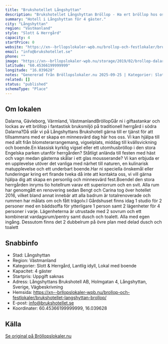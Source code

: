 ```yaml
---
title: "Brukshotellet Långshyttan"
description: "Brukshotellet Långshyttan Bröllop - Ha ert bröllop hos oss! Bröllopslokal Borlänge. Skicka gärna en förfrågan så hjälper vi Er!"
summary: "Hotell i Långshyttan för 4 gäster."
city: "Långshyttan"
region: "Västmanland"
style: "Slott & Herrgård"
capacity: 4
startPrice: 0
website: "https://xn--brllopslokaler-wpb.nu/brollop-och-festlokaler/brukshotellet-langshyttan-brollop/"
email: "info@brukshotellet.se"
phone: ""
image: "https://xn--brllopslokaler-wpb.nu/storage/2019/02/brollop-dalarna-brollopslokaler-langshyttans-brukshotell-.webp"
latitude: "60.45366199999999"
longitude: "16.039628"
notes: "Genererad från Bröllopslokaler.nu 2025-09-25 | Kategorier: Slott & Herrgård, Lantlig idyll, Lokal med boende"
related: []
status: "published"
schemaType: "Place"
---
```


## Om lokalen

Dalarna, Gävleborg, Värmland, VästmanlandBröllopGår ni i giftastankar och lockas av ett bröllop i fantastisk bruksmiljö på traditionell herrgård i södra Dalarna?Då står vi på Långshyttans Brukshotell gärna till er tjänst för att tillsammans med er skapa en minnesvärd dag här hos oss. Vi kan hjälpa till med allt från blomsterarrangemang, vigselplats, middag till kvällsvickning och boende.En klassisk kyrklig vigsel eller ett utomhusbröllop i den stora Engelska parken utanför herrgården? Ståtligt anlända till festen med häst och vagn medan gästerna skålar i ett glas mousserande? Vi kan erbjuda er en upplevelse utöver det vanliga med närhet till naturen, en kulinarisk matupplevelse och ett underbart boende.Har ni speciella önskemål eller funderingar kring ert firande tveka då inte att kontakta oss, vi vill gärna hjälpa dig att skapa en personlig och minnesvärd fest.BoendeI den stora herrgården inryms tio hotellrum varav ett superiorrum och en svit. Alla rum har genomgått en renovering sedan Bengt och Carina tog över hotellet 2016, vilket bland annat innebär att alla badrum är totalrenoverade och rummen har målats om och fått trägolv.I Gårdshuset finns idag 1 studio för 2 personer med en bäddsoffa för ytterligare 1 person samt 2 lägenheter för 4 personer i varje. Lägenheterna är utrustade med 2 sovrum och ett kombinerat vardagsrum/pentry samt dusch och toalett. Alla med egen ingång. Dessutom finns det 2 dubbelrum på övre plan med delad dusch och toalett

## Snabbinfo

- Stad: Långshyttan
- Region: Västmanland
- Kategorier: Slott & Herrgård, Lantlig idyll, Lokal med boende
- Kapacitet: 4 gäster
- Startpris: Uppgift saknas
- Adress: Långshyttans Brukshotell AB, Holmgatan 4, Långshyttan, Sverige, Vägbeskrivning
- Hemsida: https://xn--brllopslokaler-wpb.nu/brollop-och-festlokaler/brukshotellet-langshyttan-brollop/
- E-post: info@brukshotellet.se
- Koordinater: 60.45366199999999, 16.039628

## Källa

[Se original på Bröllopslokaler.nu](https://xn--brllopslokaler-wpb.nu/brollop-och-festlokaler/brukshotellet-langshyttan-brollop/)
